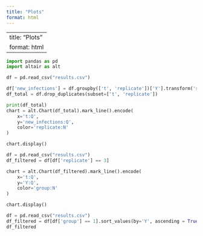 ```yaml
---
title: "Plots"
format: html
---
```


---
title: "Plots"
format: html
---

```python
import pandas as pd
import altair as alt

df = pd.read_csv("results.csv")

df['new_infections'] = df.groupby(['t', 'replicate'])['Y'].transform('sum')
df_total = df.drop_duplicates(subset=['t', 'replicate'])

print(df_total)
chart = alt.Chart(df_total).mark_line().encode(
    x='t:Q',
    y='new_infections:Q',
    color='replicate:N'
)

chart.display()
```


```python
df = pd.read_csv("results.csv")
df_filtered = df[df['replicate'] == 3]

chart = alt.Chart(df_filtered).mark_line().encode(
    x='t:Q',
    y='Y:Q',
    color='group:N'
)

chart.display()


```


```python

df = pd.read_csv("results.csv")
df_filtered = df[df['group'] == 1].sort_values(by='Y', ascending = True)
df_filtered


```